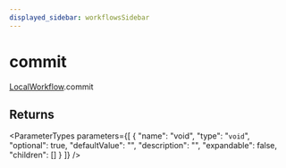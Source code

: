 ```yaml
---
displayed_sidebar: workflowsSidebar
---
```



# commit

[LocalWorkflow](../../classes/LocalWorkflow.mdx).commit

## Returns

<ParameterTypes parameters={[
  {
    "name": "void",
    "type": "`void`",
    "optional": true,
    "defaultValue": "",
    "description": "",
    "expandable": false,
    "children": []
  }
]} />
